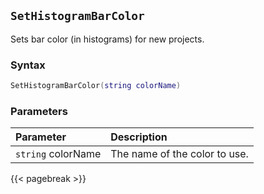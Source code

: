 ## `SetHistogramBarColor`

Sets bar color (in histograms) for new projects.

### Syntax {-}

``` .lua
SetHistogramBarColor(string colorName)
```

### Parameters {-}

**Parameter** | **Description**
| :-- | :-- |
| `string` colorName | The name of the color to use. |

{{< pagebreak >}}